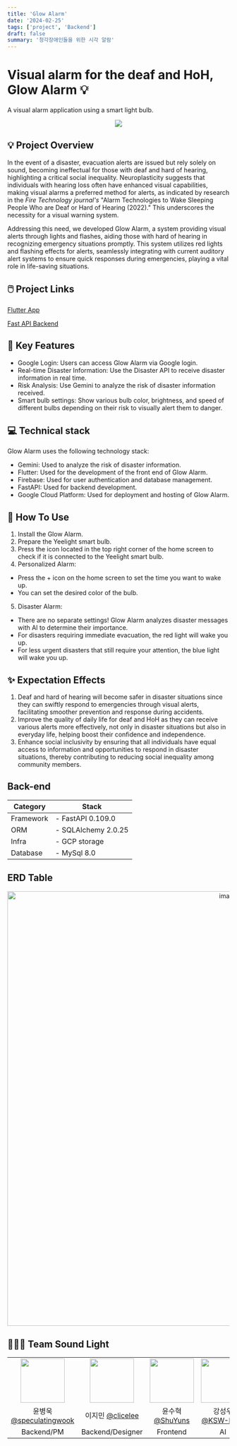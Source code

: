 ```yaml
---
title: 'Glow Alarm'
date: '2024-02-25'
tags: ['project', 'Backend']
draft: false
summary: '청각장애인들을 위한 시각 알람'
---
```


# Visual alarm for the deaf and HoH, Glow Alarm 💡

A visual alarm application using a smart light bulb.

<p align="center">
  <img src="https://github.com/sound-light/.github/assets/131771046/7973a3fa-49ac-48e2-a145-6c9cfef63a73" />
</p>

## 💡 Project Overview

In the event of a disaster, evacuation alerts are issued but rely solely on sound, becoming ineffectual for those with deaf and hard of hearing, highlighting a critical social inequality. Neuroplasticity suggests that individuals with hearing loss often have enhanced visual capabilities, making visual alarms a preferred method for alerts, as indicated by research in the _Fire Technology journal's_ "Alarm Technologies to Wake Sleeping People Who are Deaf or Hard of Hearing (2022)." This underscores the necessity for a visual warning system.

Addressing this need, we developed Glow Alarm, a system providing visual alerts through lights and flashes, aiding those with hard of hearing in recognizing emergency situations promptly. This system utilizes red lights and flashing effects for alerts, seamlessly integrating with current auditory alert systems to ensure quick responses during emergencies, playing a vital role in life-saving situations.

## 🖱️ Project Links

[Flutter App](https://github.com/sound-light/sound_light_app)

[Fast API Backend](https://github.com/sound-light/sound-light-backend)

## 🔑 Key Features

- Google Login: Users can access Glow Alarm via Google login.
- Real-time Disaster Information: Use the Disaster API to receive disaster information in real time.
- Risk Analysis: Use Gemini to analyze the risk of disaster information received.
- Smart bulb settings: Show various bulb color, brightness, and speed of different bulbs depending on their risk to visually alert them to danger.

## 💻 Technical stack

Glow Alarm uses the following technology stack:

- Gemini: Used to analyze the risk of disaster information.
- Flutter: Used for the development of the front end of Glow Alarm.
- Firebase: Used for user authentication and database management.
- FastAPI: Used for backend development.
- Google Cloud Platform: Used for deployment and hosting of Glow Alarm.

## 📱 How To Use

1. Install the Glow Alarm.
2. Prepare the Yeelight smart bulb.
3. Press the icon located in the top right corner of the home screen to check if it is connected to the Yeelight smart bulb.
4. Personalized Alarm:

- Press the + icon on the home screen to set the time you want to wake up.
- You can set the desired color of the bulb.

5. Disaster Alarm:

- There are no separate settings! Glow Alarm analyzes disaster messages with AI to determine their importance.
- For disasters requiring immediate evacuation, the red light will wake you up.
- For less urgent disasters that still require your attention, the blue light will wake you up.

## ✨ Expectation Effects

1. Deaf and hard of hearing will become safer in disaster situations since they can swiftly respond to emergencies through visual alerts, facilitating smoother prevention and response during accidents.
2. Improve the quality of daily life for deaf and HoH as they can receive various alerts more effectively, not only in disaster situations but also in everyday life, helping boost their confidence and independence.
3. Enhance social inclusivity by ensuring that all individuals have equal access to information and opportunities to respond in disaster situations, thereby contributing to reducing social inequality among community members.

## Back-end

| Category  | Stack               |
| --------- | ------------------- |
| Framework | - FastAPI 0.109.0   |
| ORM       | - SQLAlchemy 2.0.25 |
| Infra     | - GCP storage       |
| Database  | - MySql 8.0         |

## ERD Table

<p align="center">
  <img width="985" alt="image" src="https://github.com/sound-light/sound-light-backend/assets/105579811/b090b103-f895-406c-b805-e61856c84690">
</p>

## 🧑🏻‍💻 Team Sound Light

|                                                                                                                         |                                                                                                                         |                                                                                                                         |                                                                                                                         |
| :---------------------------------------------------------------------------------------------------------------------: | :---------------------------------------------------------------------------------------------------------------------: | :---------------------------------------------------------------------------------------------------------------------: | :---------------------------------------------------------------------------------------------------------------------: |
| <img src="https://github.com/sound-light/.github/assets/131771046/5c967e14-ea13-4bbe-8b44-4bac8dc975ac" height="100px"> | <img src="https://github.com/sound-light/.github/assets/131771046/570263ce-c5a6-46a5-b8fd-d03bb8ec2302" height="100px"> | <img src="https://github.com/sound-light/.github/assets/131771046/a31063e7-68d5-416d-bc48-f61f9bc11499" height="100px"> | <img src="https://github.com/sound-light/.github/assets/131771046/9159c4ea-166b-4df8-9294-939bf7ce3f87" height="100px"> |
|                              윤병욱 [@speculatingwook](https://github.com/speculatingwook)                              |                                     이지민 [@clicelee](https://github.com/clicelee)                                     |                                      윤수혁 [@ShuYuns](https://github.com/ShuYuns)                                      |                                      강성우 [@KSW-KSM](https://github.com/KSW-KSM)                                      |
|                                                       Backend/PM                                                        |                                                    Backend/Designer                                                     |                                                        Frontend                                                         |                                                           AI                                                            |
